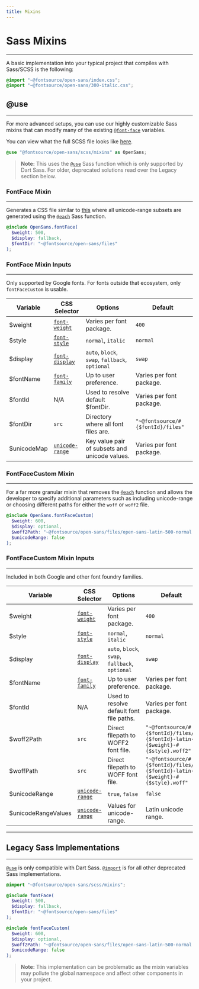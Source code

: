 ```yaml
---
title: Mixins
---
```


# Sass Mixins

---

A basic implementation into your typical project that compiles with Sass/SCSS is the following:

```scss
@import "~@fontsource/open-sans/index.css";
@import "~@fontsource/open-sans/300-italic.css";
```

## @use

---

For more advanced setups, you can use our highly customizable Sass mixins that can modify many of the existing [`@font-face`](https://developer.mozilla.org/en-US/docs/Web/CSS/@font-face) variables.

You can view what the full SCSS file looks like [here](https://github.com/fontsource/fontsource/tree/master/packages/open-sans/scss/mixins.scss).

```scss
@use "@fontsource/open-sans/scss/mixins" as OpenSans;
```

> **Note:** This uses the [`@use`](https://sass-lang.com/documentation/at-rules/use) Sass function which is only supported by Dart Sass. For older, deprecated solutions read over the Legacy section below.

### FontFace Mixin

---

Generates a CSS file similar to [this](https://github.com/fontsource/fontsource/blob/main/packages/open-sans/400.css) where all unicode-range subsets are generated using the [`@each`](https://sass-lang.com/documentation/at-rules/control/each) Sass function.

```scss
@include OpenSans.fontFace(
  $weight: 500,
  $display: fallback,
  $fontDir: "~@fontsource/open-sans/files"
);
```

### FontFace Mixin Inputs

---

Only supported by Google fonts. For fonts outside that ecosystem, only `fontFaceCustom` is usable.

| Variable    | CSS Selector                                                                                 | Options                                         | Default                           |
| ----------- | -------------------------------------------------------------------------------------------- | ----------------------------------------------- | --------------------------------- |
| $weight     | [`font-weight`](https://developer.mozilla.org/en-US/docs/Web/CSS/font-weight)                | Varies per font package.                        | `400`                             |
| $style      | [`font-style`](https://developer.mozilla.org/en-US/docs/Web/CSS/font-style)                  | `normal`, `italic`                              | `normal`                          |
| $display    | [`font-display`](https://developer.mozilla.org/en-US/docs/Web/CSS/@font-face/font-display)   | `auto`, `block`, `swap`, `fallback`, `optional` | `swap`                            |
| $fontName   | [`font-family`](https://developer.mozilla.org/en-US/docs/Web/CSS/font-family)                | Up to user preference.                          | Varies per font package.          |
| $fontId     | N/A                                                                                          | Used to resolve default $fontDir.               | Varies per font package.          |
| $fontDir    | `src`                                                                                        | Directory where all font files are.             | `"~@fontsource/#{$fontId}/files"` |
| $unicodeMap | [`unicode-range`](https://developer.mozilla.org/en-US/docs/Web/CSS/@font-face/unicode-range) | Key value pair of subsets and unicode values.   | Varies per font package.          |

### FontFaceCustom Mixin

---

For a far more granular mixin that removes the [`@each`](https://sass-lang.com/documentation/at-rules/control/each) function and allows the developer to specify additional parameters such as including unicode-range or choosing different paths for either the `woff` or `woff2` file.

```scss
@include OpenSans.fontFaceCustom(
  $weight: 600,
  $display: optional,
  $woff2Path: "~@fontsource/open-sans/files/open-sans-latin-500-normal.woff2",
  $unicodeRange: false
);
```

### FontFaceCustom Mixin Inputs

---

Included in both Google and other font foundry families.

| Variable            | CSS Selector                                                                                 | Options                                         | Default                                                                       |
| ------------------- | -------------------------------------------------------------------------------------------- | ----------------------------------------------- | ----------------------------------------------------------------------------- |
| $weight             | [`font-weight`](https://developer.mozilla.org/en-US/docs/Web/CSS/font-weight)                | Varies per font package.                        | `400`                                                                         |
| $style              | [`font-style`](https://developer.mozilla.org/en-US/docs/Web/CSS/font-style)                  | `normal`, `italic`                              | `normal`                                                                      |
| $display            | [`font-display`](https://developer.mozilla.org/en-US/docs/Web/CSS/@font-face/font-display)   | `auto`, `block`, `swap`, `fallback`, `optional` | `swap`                                                                        |
| $fontName           | [`font-family`](https://developer.mozilla.org/en-US/docs/Web/CSS/font-family)                | Up to user preference.                          | Varies per font package.                                                      |
| $fontId             | N/A                                                                                          | Used to resolve default font file paths.        | Varies per font package.                                                      |
| $woff2Path          | `src`                                                                                        | Direct filepath to WOFF2 font file.             | `"~@fontsource/#{$fontId}/files/#{$fontId}-latin-#{$weight}-#{$style}.woff2"` |
| $woffPath           | `src`                                                                                        | Direct filepath to WOFF font file.              | `"~@fontsource/#{$fontId}/files/#{$fontId}-latin-#{$weight}-#{$style}.woff"`  |
| $unicodeRange       | [`unicode-range`](https://developer.mozilla.org/en-US/docs/Web/CSS/@font-face/unicode-range) | `true`, `false`                                 | `false`                                                                       |
| $unicodeRangeValues | [`unicode-range`](https://developer.mozilla.org/en-US/docs/Web/CSS/@font-face/unicode-range) | Values for unicode-range.                       | Latin unicode range.                                                          |

---

## Legacy Sass Implementations

---

[`@use`](https://sass-lang.com/documentation/at-rules/use) is only compatible with Dart Sass. [`@import`](https://sass-lang.com/documentation/at-rules/import) is for all other deprecated Sass implementations.

```scss
@import "~@fontsource/open-sans/scss/mixins";

@include fontFace(
  $weight: 500,
  $display: fallback,
  $fontDir: "~@fontsource/open-sans/files"
);

@include fontFaceCustom(
  $weight: 600,
  $display: optional,
  $woff2Path: "~@fontsource/open-sans/files/open-sans-latin-500-normal.woff2",
  $unicodeRange: false
);
```

> **Note:** This implementation can be problematic as the mixin variables may pollute the global namespace and affect other components in your project.
